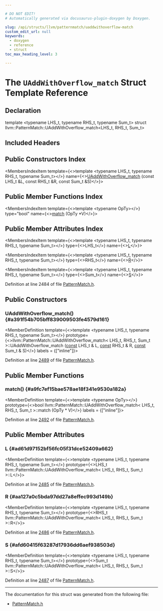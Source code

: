 ```yaml
---

# DO NOT EDIT!
# Automatically generated via docusaurus-plugin-doxygen by Doxygen.

slug: /api/structs/llvm/patternmatch/uaddwithoverflow-match
custom_edit_url: null
keywords:
  - doxygen
  - reference
  - struct
toc_max_heading_level: 3

---
```





# The `UAddWithOverflow_match` Struct Template Reference

<DoxygenPage pluginConfig={pluginConfig}>



## Declaration

<CodeBlock>template &lt;typename LHS&#95;t, typename RHS&#95;t, typename Sum&#95;t&gt;
struct llvm::PatternMatch::UAddWithOverflow_match&lt;LHS&#95;t, RHS&#95;t, Sum&#95;t&gt;</CodeBlock>

## Included Headers

<IncludesList>
<IncludesListItem
  filePath="llvm/IR/PatternMatch.h"
  permalink="/docs/api/files/include/include/llvm/include/llvm/ir/patternmatch-h"
  isLocal="true" />
</IncludesList>

## Public Constructors Index

<MembersIndex>

<MembersIndexItem
  template={<>template &lt;typename LHS&#95;t, typename RHS&#95;t, typename Sum&#95;t&gt;</>}
  name={<><a href="#a391f54b705bff839009503fe4579d161">UAddWithOverflow&#95;match</a> (const LHS&#95;t &amp;L, const RHS&#95;t &amp;R, const Sum&#95;t &amp;S)</>}>
</MembersIndexItem>

</MembersIndex>

## Public Member Functions Index

<MembersIndex>

<MembersIndexItem
  template={<>template &lt;typename OpTy&gt;</>}
  type="bool"
  name={<><a href="#a9fc7ef15bae578ae18f341e9530a182a">match</a> (OpTy &#42;V)</>}>
</MembersIndexItem>

</MembersIndex>

## Public Member Attributes Index

<MembersIndex>

<MembersIndexItem
  template={<>template &lt;typename LHS&#95;t, typename RHS&#95;t, typename Sum&#95;t&gt;</>}
  type={<>LHS&#95;t</>}
  name={<><a href="#ad61d97152bf56fc05f31dce52409a662">L</a></>}>
</MembersIndexItem>

<MembersIndexItem
  template={<>template &lt;typename LHS&#95;t, typename RHS&#95;t, typename Sum&#95;t&gt;</>}
  type={<>RHS&#95;t</>}
  name={<><a href="#aa127a0c5bda97dd27a8effec993d149b">R</a></>}>
</MembersIndexItem>

<MembersIndexItem
  template={<>template &lt;typename LHS&#95;t, typename RHS&#95;t, typename Sum&#95;t&gt;</>}
  type={<>Sum&#95;t</>}
  name={<><a href="#afd60415f63287d17936dd6aef938503d">S</a></>}>
</MembersIndexItem>

</MembersIndex>


Definition at line 2484 of file <a href="/docs/api/files/include/include/llvm/include/llvm/ir/patternmatch-h">PatternMatch.h</a>.

<SectionDefinition>

## Public Constructors

### UAddWithOverflow&#95;match() {#a391f54b705bff839009503fe4579d161}

<MemberDefinition
  template={<>template &lt;typename LHS&#95;t, typename RHS&#95;t, typename Sum&#95;t&gt;</>}
  prototype={<>llvm::PatternMatch::UAddWithOverflow&#95;match&lt; LHS&#95;t, RHS&#95;t, Sum&#95;t &gt;::UAddWithOverflow&#95;match (<a href="/docs/api/files/lib/lib/target/lib/target/aarch64/aarch64promoteconstant-cpp/#a90f8350fecae261c25be85d38b451bff">const</a> LHS&#95;t &amp; L, <a href="/docs/api/files/lib/lib/target/lib/target/aarch64/aarch64promoteconstant-cpp/#a90f8350fecae261c25be85d38b451bff">const</a> RHS&#95;t &amp; R, <a href="/docs/api/files/lib/lib/target/lib/target/aarch64/aarch64promoteconstant-cpp/#a90f8350fecae261c25be85d38b451bff">const</a> Sum&#95;t &amp; S)</>}
  labels = {["inline"]}>

Definition at line <a href="/docs/api/files/include/include/llvm/include/llvm/ir/patternmatch-h/#l02489">2489</a> of file <a href="/docs/api/files/include/include/llvm/include/llvm/ir/patternmatch-h">PatternMatch.h</a>.
</MemberDefinition>

</SectionDefinition>

<SectionDefinition>

## Public Member Functions

### match() {#a9fc7ef15bae578ae18f341e9530a182a}

<MemberDefinition
  template={<>template &lt;typename OpTy&gt;</>}
  prototype={<>bool llvm::PatternMatch::UAddWithOverflow&#95;match&lt; LHS&#95;t, RHS&#95;t, Sum&#95;t &gt;::match (OpTy &#42; V)</>}
  labels = {["inline"]}>

Definition at line <a href="/docs/api/files/include/include/llvm/include/llvm/ir/patternmatch-h/#l02492">2492</a> of file <a href="/docs/api/files/include/include/llvm/include/llvm/ir/patternmatch-h">PatternMatch.h</a>.
</MemberDefinition>

</SectionDefinition>

<SectionDefinition>

## Public Member Attributes

### L {#ad61d97152bf56fc05f31dce52409a662}

<MemberDefinition
  template={<>template &lt;typename LHS&#95;t, typename RHS&#95;t, typename Sum&#95;t&gt;</>}
  prototype={<>LHS&#95;t llvm::PatternMatch::UAddWithOverflow&#95;match&lt; LHS&#95;t, RHS&#95;t, Sum&#95;t &gt;::L</>}>

Definition at line <a href="/docs/api/files/include/include/llvm/include/llvm/ir/patternmatch-h/#l02485">2485</a> of file <a href="/docs/api/files/include/include/llvm/include/llvm/ir/patternmatch-h">PatternMatch.h</a>.
</MemberDefinition>

### R {#aa127a0c5bda97dd27a8effec993d149b}

<MemberDefinition
  template={<>template &lt;typename LHS&#95;t, typename RHS&#95;t, typename Sum&#95;t&gt;</>}
  prototype={<>RHS&#95;t llvm::PatternMatch::UAddWithOverflow&#95;match&lt; LHS&#95;t, RHS&#95;t, Sum&#95;t &gt;::R</>}>

Definition at line <a href="/docs/api/files/include/include/llvm/include/llvm/ir/patternmatch-h/#l02486">2486</a> of file <a href="/docs/api/files/include/include/llvm/include/llvm/ir/patternmatch-h">PatternMatch.h</a>.
</MemberDefinition>

### S {#afd60415f63287d17936dd6aef938503d}

<MemberDefinition
  template={<>template &lt;typename LHS&#95;t, typename RHS&#95;t, typename Sum&#95;t&gt;</>}
  prototype={<>Sum&#95;t llvm::PatternMatch::UAddWithOverflow&#95;match&lt; LHS&#95;t, RHS&#95;t, Sum&#95;t &gt;::S</>}>

Definition at line <a href="/docs/api/files/include/include/llvm/include/llvm/ir/patternmatch-h/#l02487">2487</a> of file <a href="/docs/api/files/include/include/llvm/include/llvm/ir/patternmatch-h">PatternMatch.h</a>.
</MemberDefinition>

</SectionDefinition>

<hr/>

The documentation for this struct was generated from the following file:

<ul>
<li><a href="/docs/api/files/include/include/llvm/include/llvm/ir/patternmatch-h">PatternMatch.h</a></li>
</ul>

</DoxygenPage>
